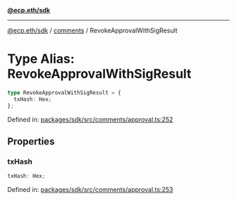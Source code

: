 [**@ecp.eth/sdk**](../../index.mdx)

***

[@ecp.eth/sdk](/sdk-reference/index.mdx) / [comments](/sdk-reference/comments/index.mdx) / RevokeApprovalWithSigResult

# Type Alias: RevokeApprovalWithSigResult

```ts
type RevokeApprovalWithSigResult = {
  txHash: Hex;
};
```

Defined in: [packages/sdk/src/comments/approval.ts:252](https://github.com/ecp-eth/comments-monorepo/blob/main/packages/sdk/src/comments/approval.ts#L252)

## Properties

### txHash

```ts
txHash: Hex;
```

Defined in: [packages/sdk/src/comments/approval.ts:253](https://github.com/ecp-eth/comments-monorepo/blob/main/packages/sdk/src/comments/approval.ts#L253)
